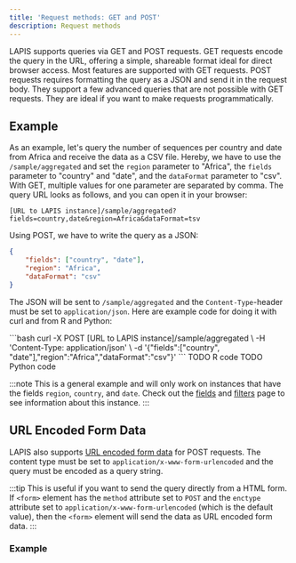 ```yaml
---
title: 'Request methods: GET and POST'
description: Request methods
---
```



LAPIS supports queries via GET and POST requests. GET requests encode the query in the URL, offering a simple, shareable
format ideal for direct browser access. Most features are supported with GET requests. POST requests requires formatting
the query as a JSON and send it in the request body. They support a few advanced queries that are not possible with GET
requests. They are ideal if you want to make requests programmatically.

## Example

As an example, let's query the number of sequences per country and date from Africa and receive the data as a CSV file.
Hereby, we have to use the `/sample/aggregated` and set the `region` parameter to "Africa",
the `fields` parameter to "country" and "date",
and the `dataFormat` parameter to "csv".
With GET, multiple values for one parameter are separated by comma.
The query URL looks as follows, and you can open it in your browser:

```
[URL to LAPIS instance]/sample/aggregated?fields=country,date&region=Africa&dataFormat=tsv
```

Using POST, we have to write the query as a JSON:

```json
{
    "fields": ["country", "date"],
    "region": "Africa",
    "dataFormat": "csv"
}
```

The JSON will be sent to `/sample/aggregated` and the `Content-Type`-header must be set to `application/json`. Here are
example code for doing it with curl and from R and Python:

<TabsBox>
    <Tab label='curl'>
    ```bash
    curl -X POST [URL to LAPIS instance]/sample/aggregated \
      -H 'Content-Type: application/json' \
      -d '{"fields":["country", "date"],"region":"Africa","dataFormat":"csv"}'
    ```
    </Tab>
    <Tab label='R'>
      TODO R code
    </Tab>
  <Tab label='Python'>
    TODO Python code
  </Tab>
</TabsBox>

:::note
This is a general example and will only work on instances that have the fields `region`, `country`, and `date`.
Check out the [fields](../references/fields) and [filters](../references/filters) page to see information about this instance.
:::

## URL Encoded Form Data

LAPIS also supports [URL encoded form data](https://developer.mozilla.org/en-US/docs/Web/HTTP/Methods/POST) for POST requests.
The content type must be set to `application/x-www-form-urlencoded` and the query must be encoded as a query string.

:::tip
This is useful if you want to send the query directly from a HTML form.
If `<form>` element has the `method` attribute set to `POST`
and the `enctype` attribute set to `application/x-www-form-urlencoded` (which is the default value),
then the `<form>` element will send the data as URL encoded form data.
:::

### Example

<RenderedExampleForm />
